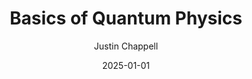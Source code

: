 ---
title: 'Basics of Quantum Physics'
author: 'Justin Chappell'
description: '...'
date: 2025-01-01
slug: 'quantum'
tags: ['physics','math']
published: false
---